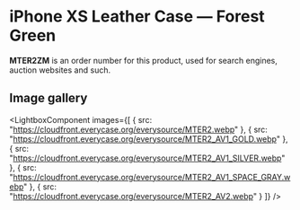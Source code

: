 
# iPhone XS Leather Case — Forest Green

<Callout type='info' emoji='👉🏻'>**MTER2ZM** is an order number for this product, used for search engines, auction websites and such.</Callout>

## Image gallery

<LightboxComponent
    images={[
      {
        src: "https://cloudfront.everycase.org/everysource/MTER2.webp"
      },
      {
        src: "https://cloudfront.everycase.org/everysource/MTER2_AV1_GOLD.webp"
      },
      {
        src: "https://cloudfront.everycase.org/everysource/MTER2_AV1_SILVER.webp"
      },
      {
        src: "https://cloudfront.everycase.org/everysource/MTER2_AV1_SPACE_GRAY.webp"
      },
      {
        src: "https://cloudfront.everycase.org/everysource/MTER2_AV2.webp"
      }
    ]}
  />
